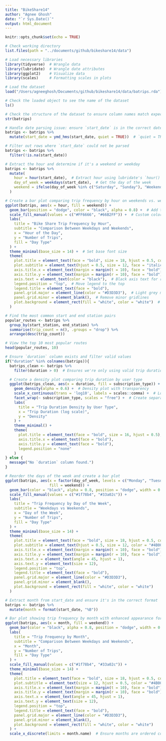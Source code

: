 ```yaml
---
title: "BikeShare14"
author: "Agnee Ghosh"
date: "`r Sys.Date()`"
output: html_document
---
```


```r
knitr::opts_chunk$set(echo = TRUE)
```

```r
# Check working directory
list.files(path = "../documents/github/bikeshare14/data")

# Load necessary libraries
library(tidyverse)  # Wrangle data
library(lubridate)  # Wrangle date attributes
library(ggplot2)    # Visualize data
library(scales)     # Formatting scales in plots

# Load the dataset
load("/Users/agneeghosh/Documents/github/bikeshare14/data/batrips.rda")

# Check the loaded object to see the name of the dataset
ls()

# Check the structure of the dataset to ensure column names match expectations
str(batrips)

# Handle date parsing issue: ensure `start_date` is in the correct date-time format
batrips <- batrips %>%
  mutate(start_date = ymd_hms(start_date, quiet = TRUE))  # `quiet = TRUE` avoids warnings for unparseable dates

# Filter out rows where `start_date` could not be parsed
batrips <- batrips %>%
  filter(!is.na(start_date))

# Extract the hour and determine if it's a weekend or weekday
batrips <- batrips %>%
  mutate(
    hour = hour(start_date),  # Extract hour using lubridate's `hour()` function
    day_of_week = weekdays(start_date),  # Get the day of the week
    weekend = ifelse(day_of_week %in% c("Saturday", "Sunday"), "Weekend", "Weekday")  # Classify as weekend/weekday
  )

# Create a bar plot comparing trip frequency by hour on weekends vs. weekdays
ggplot(batrips, aes(x = hour, fill = weekend)) +
  geom_bar(position = "dodge", color = "black", alpha = 0.8) +  # Add transparency for a softer look
  scale_fill_manual(values = c("#FF6666", "#66B2FF")) +  # Custom colors for weekends and weekdays
  labs(
    title = "Bike Share Trip Frequency by Hour",
    subtitle = "Comparison Between Weekdays and Weekends",
    x = "Hour of the Day",
    y = "Number of Trips",
    fill = "Day Type"
  ) +
  theme_minimal(base_size = 14) +  # Set base font size
  theme(
    plot.title = element_text(face = "bold", size = 18, hjust = 0.5, color = "#4B0082"),  # Fancy title
    plot.subtitle = element_text(hjust = 0.5, size = 12, face = "italic", color = "#4B0082"),  # Subtitle formatting
    axis.title.x = element_text(margin = margin(t = 10), face = "bold"),  # Bold x-axis title with space
    axis.title.y = element_text(margin = margin(r = 10), face = "bold"),  # Bold y-axis title with space
    axis.text = element_text(color = "black"),  # Black axis text for readability
    legend.position = "top",  # Move legend to the top
    legend.title = element_text(face = "bold"),
    panel.grid.major = element_line(color = "#D3D3D3"),  # Light grey major gridlines
    panel.grid.minor = element_blank(),  # Remove minor gridlines
    plot.background = element_rect(fill = "white", color = "white")  # Clean background
  )

# Find the most common start and end station pairs
popular_routes <- batrips %>%
  group_by(start_station, end_station) %>%
  summarise(trip_count = n(), .groups = "drop") %>%
  arrange(desc(trip_count))

# View the top 10 most popular routes
head(popular_routes, 10)

# Ensure `duration` column exists and filter valid values
if("duration" %in% colnames(batrips)){
  batrips_clean <- batrips %>%
    filter(duration > 0)  # Ensures we're only using valid trip durations

  # Create a density plot comparing trip duration by user type
  ggplot(batrips_clean, aes(x = duration, fill = subscription_type)) +
    geom_density(alpha = 0.6) +  # Density plot with transparency
    scale_x_continuous(trans = 'log10', labels = scales::comma) +  # Log scale on x-axis
    facet_wrap(~ subscription_type, scales = "free") +  # Create separate density plots for each user type
    labs(
      title = "Trip Duration Density by User Type",
      x = "Trip Duration (log scale)",
      y = "Density"
    ) +
    theme_minimal() +
    theme(
      plot.title = element_text(face = "bold", size = 16, hjust = 0.5),
      axis.title.x = element_text(face = "bold"),
      axis.title.y = element_text(face = "bold"),
      legend.position = "none"
    )
} else {
  message("No `duration` column found.")
}

# Reorder the days of the week and create a bar plot
ggplot(batrips, aes(x = factor(day_of_week, levels = c("Monday", "Tuesday", "Wednesday", "Thursday", "Friday", "Saturday", "Sunday")), 
                    fill = weekend)) +
  geom_bar(color = "black", alpha = 0.8, position = "dodge", width = 0.7) +
  scale_fill_manual(values = c("#1f78b4", "#33a02c")) +
  labs(
    title = "Trip Frequency by Day of the Week",
    subtitle = "Weekdays vs Weekends",
    x = "Day of the Week",
    y = "Number of Trips",
    fill = "Day Type"
  ) +
  theme_minimal(base_size = 14) +
  theme(
    plot.title = element_text(face = "bold", size = 18, hjust = 0.5, color = "#4B0082"),
    plot.subtitle = element_text(hjust = 0.5, size = 12, color = "#4B0082"),
    axis.title.x = element_text(margin = margin(t = 10), face = "bold"),
    axis.title.y = element_text(margin = margin(r = 10), face = "bold"),
    axis.text.x = element_text(angle = 45, hjust = 1),
    axis.text.y = element_text(size = 12),
    legend.position = "top",
    legend.title = element_text(face = "bold"),
    panel.grid.major = element_line(color = "#D3D3D3"),
    panel.grid.minor = element_blank(),
    plot.background = element_rect(fill = "white", color = "white")
  )

# Extract month from start_date and ensure it's in the correct format
batrips <- batrips %>%
  mutate(month = format(start_date, "%B"))

# Bar plot showing trip frequency by month with enhanced appearance for HTML
ggplot(batrips, aes(x = month, fill = weekend)) +
  geom_bar(color = "black", alpha = 0.8, position = "dodge", width = 0.7) +
  labs(
    title = "Trip Frequency by Month",
    subtitle = "Comparison Between Weekdays and Weekends",
    x = "Month",
    y = "Number of Trips",
    fill = "Day Type"
  ) +
  scale_fill_manual(values = c("#1f78b4", "#33a02c")) +
  theme_minimal(base_size = 14) +
  theme(
    plot.title = element_text(face = "bold", size = 18, hjust = 0.5, color = "#4B0082"),
    plot.subtitle = element_text(size = 12, hjust = 0.5, color = "#4B0082"),
    axis.title.x = element_text(margin = margin(t = 10), face = "bold"),
    axis.title.y = element_text(margin = margin(r = 10), face = "bold"),
    axis.text.x = element_text(angle = 45, hjust = 1),
    axis.text.y = element_text(size = 12),
    legend.position = "top",
    legend.title = element_text(face = "bold"),
    panel.grid.major = element_line(color = "#D3D3D3"),
    panel.grid.minor = element_blank(),
    plot.background = element_rect(fill = "white", color = "white")
  ) +
  scale_x_discrete(limits = month.name)  # Ensure months are ordered correctly
```

